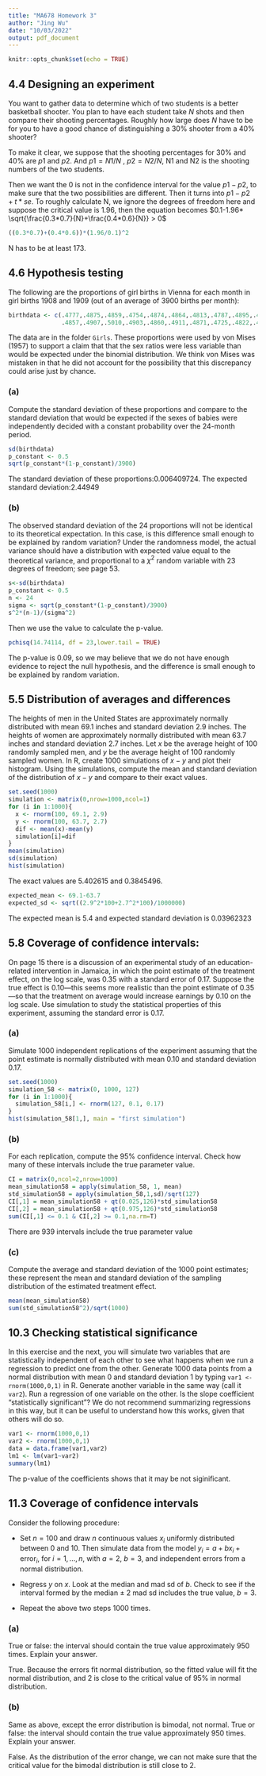 ```yaml
---
title: "MA678 Homework 3"
author: "Jing Wu"
date: "10/03/2022"
output: pdf_document
---
```


```r
knitr::opts_chunk$set(echo = TRUE)
```


## 4.4 Designing an experiment
You want to gather data to determine which of two students is a better basketball shooter. You plan to have each student take $N$ shots and then compare their shooting percentages. Roughly how large does $N$ have to be for you to have a good chance of distinguishing a 30% shooter from a 40% shooter? 

To make it clear, we suppose that the shooting percentages for 30% and 40% are $p1$
and $p2$. And $p1 = N1/N$ , $p2 = N2/N$, N1 and N2 is the shooting numbers of the two students.

Then we want the 0 is not in the confidence interval for the value $p1-p2$, to make sure that the two possibilities are different. Then it turns into
$p1-p2+t*se$. To roughly calculate N, we ignore the degrees of freedom here and suppose the critical value is 1.96, then the equation becomes
$0.1-1.96* \sqrt{\frac{0.3*0.7}{N}+\frac{0.4*0.6}{N}} > 0$

```r
((0.3*0.7)+(0.4*0.6))*(1.96/0.1)^2
```

N has to be at least 173.

## 4.6 Hypothesis testing
The following are the proportions of girl births in Vienna for each month in girl births 1908 and 1909 (out of an average of 3900 births per month):

```r
birthdata <- c(.4777,.4875,.4859,.4754,.4874,.4864,.4813,.4787,.4895,.4797,.4876,.4859,
               .4857,.4907,.5010,.4903,.4860,.4911,.4871,.4725,.4822,.4870,.4823,.4973)

```

The data are in the folder `Girls`. These proportions were used by von Mises (1957) to support  a claim that that the sex ratios were less variable than would be expected under the binomial  distribution. We think von Mises was mistaken in that he did not account for the possibility that this discrepancy could arise just by chance.

### (a)
Compute the standard deviation of these proportions and compare to the standard deviation that would be expected if the sexes of babies were independently decided with a constant probability over the 24-month period.

```r
sd(birthdata)
p_constant <- 0.5
sqrt(p_constant*(1-p_constant)/3900)
```

The standard deviation of these proportions:0.006409724.
The expected standard deviation:2.44949

### (b)
The observed standard deviation of the 24 proportions will not be identical to its theoretical expectation. In this case, is this difference small enough to be explained by random variation? Under the randomness model, the actual variance should have a distribution with expected value equal to the theoretical variance, and proportional to a $\chi^2$ random variable with 23 degrees of freedom; see page 53. 

```r
s<-sd(birthdata)
p_constant <- 0.5
n <- 24
sigma <- sqrt(p_constant*(1-p_constant)/3900)
s^2*(n-1)/(sigma^2)
```

Then we use the value to calculate the p-value.

```r
pchisq(14.74114, df = 23,lower.tail = TRUE)
```

The p-value is 0.09, so we may believe that we do not have enough evidence to reject the
null hypothesis, and the difference is small enough to be explained by random variation.

## 5.5 Distribution of averages and differences
The heights of men in the United States are approximately normally distributed with mean 69.1 inches and standard deviation 2.9 inches. The heights of women are approximately normally distributed with mean 63.7 inches and standard deviation 2.7 inches. Let $x$ be the average height of 100 randomly sampled men, and $y$ be the average height of 100 randomly sampled women. In R, create 1000 simulations of $x - y$ and plot their histogram. Using the simulations, compute the mean and standard deviation of the distribution of $x - y$ and compare to their exact values.

```r
set.seed(1000)
simulation <- matrix(0,nrow=1000,ncol=1)
for (i in 1:1000){
  x <- rnorm(100, 69.1, 2.9)
  y <- rnorm(100, 63.7, 2.7)
  dif <- mean(x)-mean(y)
  simulation[i]=dif
}
mean(simulation)
sd(simulation)
hist(simulation)
```

The exact values are 5.402615 and 0.3845496.

```r
expected_mean <- 69.1-63.7
expected_sd <- sqrt((2.9^2*100+2.7^2*100)/1000000)
```

The expected mean is 5.4 and expected standard deviation is 0.03962323

## 5.8 Coverage of confidence intervals: 
On page 15 there is a discussion of an experimental study of an education-related intervention in Jamaica, in which the point estimate of the treatment effect, on the log scale, was 0.35 with a standard error of 0.17. Suppose the true effect is 0.10---this seems more realistic than the point estimate of 0.35---so that the treatment on average would increase earnings by 0.10 on the log scale. Use simulation to study the statistical properties of this experiment, assuming the standard error is 0.17.


### (a)
Simulate 1000 independent replications of the experiment assuming that the point estimate is normally distributed with mean 0.10 and standard deviation 0.17.

```r
set.seed(1000)
simulation_58 <- matrix(0, 1000, 127)
for (i in 1:1000){
  simulation_58[i,] <- rnorm(127, 0.1, 0.17) 
}
hist(simulation_58[1,], main = "first simulation")
```

### (b)
For each replication, compute the 95% confidence interval. Check how many of these intervals include the true parameter value.

```r
CI = matrix(0,ncol=2,nrow=1000)
mean_simulation58 = apply(simulation_58, 1, mean)
std_simulation58 = apply(simulation_58,1,sd)/sqrt(127)
CI[,1] = mean_simulation58 + qt(0.025,126)*std_simulation58
CI[,2] = mean_simulation58 + qt(0.975,126)*std_simulation58
sum(CI[,1] <= 0.1 & CI[,2] >= 0.1,na.rm=T)
```

There are 939 intervals include the true parameter value

### (c)
Compute the average and standard deviation of the 1000 point estimates; these represent the  mean and standard deviation of the sampling distribution of the estimated treatment effect. 

```r
mean(mean_simulation58)
sum(std_simulation58^2)/sqrt(1000)
```


## 10.3 Checking statistical significance
In this exercise and the next, you will simulate two variables that are statistically independent of each other to see what happens when we run a regression to  predict one from the other. Generate 1000 data points from a normal distribution with mean 0 and standard deviation 1 by typing `var1 <- rnorm(1000,0,1)` in R. Generate another variable in the same way (call it `var2`). Run a regression of one variable on the other. Is the slope coefficient "statistically significant"? We do not recommend summarizing regressions in this  way, but it can be useful to understand how this works, given that others will do so. 

```r
var1 <- rnorm(1000,0,1)
var2 <- rnorm(1000,0,1)
data = data.frame(var1,var2)
lm1 <- lm(var1~var2)
summary(lm1)
```

The p-value of the coefficients shows that it may be not siginificant.

## 11.3 Coverage of confidence intervals
Consider the following procedure:

- Set $n = 100$ and draw $n$ continuous values $x_i$ uniformly distributed between 0 and 10. Then simulate data from the model $y_i = a + b x_i + \text{error}_i$, for $i = 1, \ldots, n$, with $a = 2$, $b = 3$, and  independent errors from a normal distribution.  

- Regress $y$ on $x$. Look at the median and mad sd of $b$. Check to see if the interval formed by the median $\pm$ 2 mad sd includes the true value, $b = 3$.

- Repeat the above two steps 1000 times.


### (a)
True or false: the interval should contain the true value approximately 950 times. Explain your answer.

True. Because the errors fit normal distribution, so the fitted value will fit the normal distribution, and 2 is close to the critical value of 95% in normal distribution.

### (b)
Same as above, except the error distribution is bimodal, not normal. True or false: the interval should contain the true value approximately 950 times. Explain your answer.

False. As the distribution of the error change, we can not make sure that the critical value for the bimodal distribution is still close to 2.
